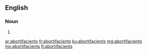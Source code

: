 ==English==

===Noun===
{{head|en|plural}}

# {{plural of|abortifacient|lang=en}}

[[ar:abortifacients]]
[[fr:abortifacients]]
[[ku:abortifacients]]
[[mg:abortifacients]]
[[my:abortifacients]]
[[fi:abortifacients]]